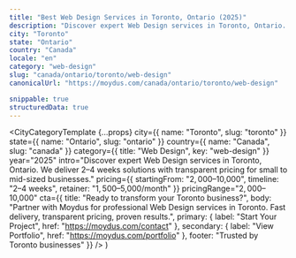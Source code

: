 ```yaml
---
title: "Best Web Design Services in Toronto, Ontario (2025)"
description: "Discover expert Web Design services in Toronto, Ontario. 2–4 weeks delivery, $2,000–$10,000 investment. Local market expertise + modern solutions."
city: "Toronto"
state: "Ontario"
country: "Canada"
locale: "en"
category: "web-design"
slug: "canada/ontario/toronto/web-design"
canonicalUrl: "https://moydus.com/canada/ontario/toronto/web-design"

snippable: true
structuredData: true
---
```



  <CityCategoryTemplate
    {...props}
    city={{ name: "Toronto", slug: "toronto" }}
    state={{ name: "Ontario", slug: "ontario" }}
    country={{ name: "Canada", slug: "canada" }}
    category={{ title: "Web Design", key: "web-design" }}
    year="2025"
    intro="Discover expert Web Design services in Toronto, Ontario. We deliver 2–4 weeks solutions with transparent pricing for small to mid-sized businesses."
    pricing={{
      startingFrom: "$2,000–$10,000",
      timeline: "2–4 weeks",
      retainer: "$1,500–$5,000/month"
    }}
    pricingRange="$2,000–$10,000"
    cta={{
      title: "Ready to transform your Toronto business?",
      body: "Partner with Moydus for professional Web Design services in Toronto. Fast delivery, transparent pricing, proven results.",
      primary: { label: "Start Your Project", href: "https://moydus.com/contact" },
      secondary: { label: "View Portfolio", href: "https://moydus.com/portfolio" },
      footer: "Trusted by Toronto businesses"
    }}
  />
)
